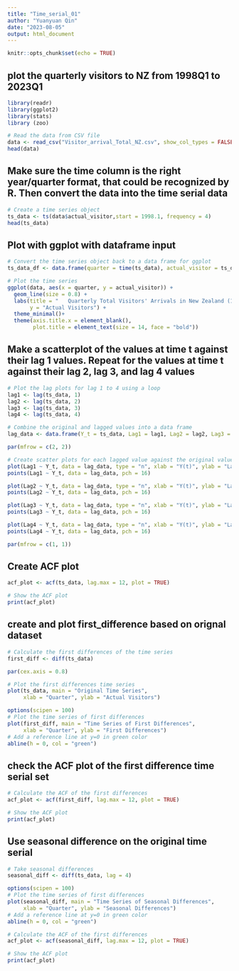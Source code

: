 ```yaml
---
title: "Time_serial_01"
author: "Yuanyuan Qin"
date: "2023-08-05"
output: html_document
---
```


```r
knitr::opts_chunk$set(echo = TRUE)
```

## plot the quarterly visitors to NZ from 1998Q1 to 2023Q1

```r
library(readr)
library(ggplot2)
library(stats)
library (zoo)

# Read the data from CSV file
data <- read_csv("Visitor_arrival_Total_NZ.csv", show_col_types = FALSE)
head(data)
```

## Make sure the time column is the right year/quarter format, that could be recognized by R. Then convert the data into the time serial data

```r
# Create a time series object
ts_data <- ts(data$actual_visitor,start = 1998.1, frequency = 4)
head(ts_data)
```

## Plot with ggplot with dataframe input
```r
# Convert the time series object back to a data frame for ggplot
ts_data_df <- data.frame(quarter = time(ts_data), actual_visitor = ts_data)

# Plot the time series
ggplot(data, aes(x = quarter, y = actual_visitor)) +
  geom_line(size = 0.8) +
  labs(title = "   Quarterly Total Visitors' Arrivals in New Zealand (1998Q1 - 2023Q1)",
       y = "Actual Visitors") +
  theme_minimal()+
  theme(axis.title.x = element_blank(),
        plot.title = element_text(size = 14, face = "bold"))
```
## Make a scatterplot of the values at time t against their lag 1 values. Repeat for the values at time t against their lag 2, lag 3, and lag 4 values
```r
# Plot the lag plots for lag 1 to 4 using a loop
lag1 <- lag(ts_data, 1)
lag2 <- lag(ts_data, 2)
lag3 <- lag(ts_data, 3)
lag4 <- lag(ts_data, 4)

# Combine the original and lagged values into a data frame
lag_data <- data.frame(Y_t = ts_data, Lag1 = lag1, Lag2 = lag2, Lag3 = lag3, Lag4 = lag4)

par(mfrow = c(2, 2))

# Create scatter plots for each lagged value against the original value
plot(Lag1 ~ Y_t, data = lag_data, type = "n", xlab = "Y(t)", ylab = "Lag1")
points(Lag1 ~ Y_t, data = lag_data, pch = 16)

plot(Lag2 ~ Y_t, data = lag_data, type = "n", xlab = "Y(t)", ylab = "Lag2")
points(Lag2 ~ Y_t, data = lag_data, pch = 16)

plot(Lag3 ~ Y_t, data = lag_data, type = "n", xlab = "Y(t)", ylab = "Lag3")
points(Lag3 ~ Y_t, data = lag_data, pch = 16)

plot(Lag4 ~ Y_t, data = lag_data, type = "n", xlab = "Y(t)", ylab = "Lag4")
points(Lag4 ~ Y_t, data = lag_data, pch = 16)

par(mfrow = c(1, 1))


```
## Create ACF plot

```r
acf_plot <- acf(ts_data, lag.max = 12, plot = TRUE)

# Show the ACF plot
print(acf_plot)

```
## create and plot first_difference based on orignal dataset

```r
# Calculate the first differences of the time series
first_diff <- diff(ts_data)

par(cex.axis = 0.8)

# Plot the first differences time series
plot(ts_data, main = "Original Time Series",
     xlab = "Quarter", ylab = "Actual Visitors")

options(scipen = 100)
# Plot the time series of first differences
plot(first_diff, main = "Time Series of First Differences",
     xlab = "Quarter", ylab = "First Differences")
# Add a reference line at y=0 in green color
abline(h = 0, col = "green")

```

## check the ACF plot of the first difference time serial set

```r
# Calculate the ACF of the first differences
acf_plot <- acf(first_diff, lag.max = 12, plot = TRUE)

# Show the ACF plot
print(acf_plot)

```
## Use seasonal difference on the original time serial

```r
# Take seasonal differences
seasonal_diff <- diff(ts_data, lag = 4)

options(scipen = 100)
# Plot the time series of first differences
plot(seasonal_diff, main = "Time Series of Seasonal Differences",
     xlab = "Quarter", ylab = "Seasonal Differences")
# Add a reference line at y=0 in green color
abline(h = 0, col = "green")

# Calculate the ACF of the first differences
acf_plot <- acf(seasonal_diff, lag.max = 12, plot = TRUE)

# Show the ACF plot
print(acf_plot)

```